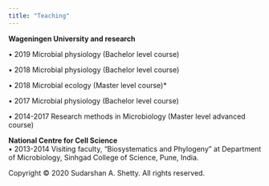 ```yaml
---
title: "Teaching"
---
```





**Wageningen University and research**  	

•	2019	Microbial physiology (Bachelor level course) 

•	2018	Microbial physiology (Bachelor level course)  

•	2018	Microbial ecology (Master level course)* 

•	2017	Microbial physiology (Bachelor level course)

•	2014-2017	Research methods in Microbiology (Master level advanced course)  


**National Centre for Cell Science**  	
•	2013-2014	Visiting faculty, “Biosystematics and Phylogeny” at Department of Microbiology, Sinhgad College of Science, Pune, India.





<p>Copyright &copy; 2020 Sudarshan A. Shetty. All rights reserved.</p>
